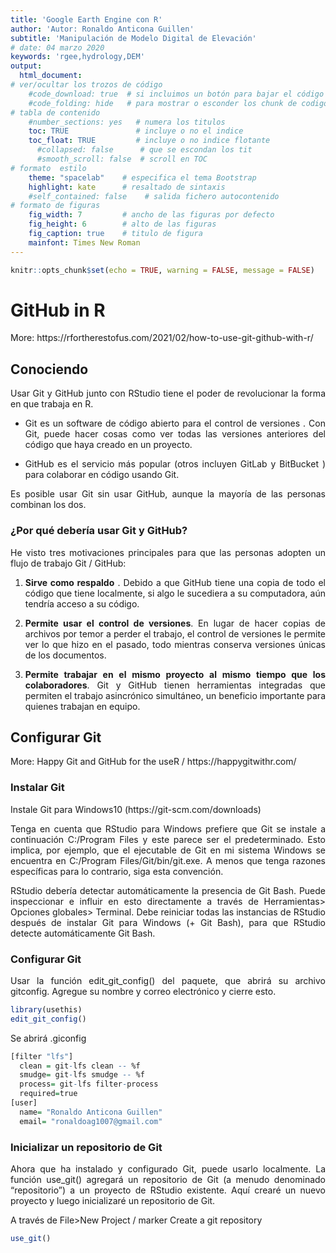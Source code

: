 ---
title: 'Google Earth Engine con R'
author: 'Autor: Ronaldo Anticona Guillen'
subtitle: 'Manipulación de Modelo Digital de Elevación' 
# date: 04 marzo 2020
keywords: 'rgee,hydrology,DEM' 
output: 
  html_document:        
# ver/ocultar los trozos de código  
    #code_download: true  # si incluimos un botón para bajar el código o no
    #code_folding: hide   # para mostrar o esconder los chunk de codigo 
# tabla de contenido
    #number_sections: yes   # numera los titulos
    toc: TRUE               # incluye o no el indice
    toc_float: TRUE         # incluye o no indice flotante
      #collapsed: false      # que se escondan los tit
      #smooth_scroll: false  # scroll en TOC
# formato  estilo    
    theme: "spacelab"    # especifica el tema Bootstrap
    highlight: kate      # resaltado de sintaxis
    #self_contained: false    # salida fichero autocontenido
# formato de figuras
    fig_width: 7         # ancho de las figuras por defecto
    fig_height: 6        # alto de las figuras
    fig_caption: true    # titulo de figura
    mainfont: Times New Roman 
---

<!--
Justificar
-->

<div style="text-align: justify">

<!--
Estilo de caja de contenido
-->
<style>
.list-group-item.active, .list-group-item.active:focus, .list-group-item.active:hover {
    z-index: 2;
    color: cyan;
    background-color: #337ab7;
    border-color: #337ab7;
}
</style>

<!--
Evitar avisos, mensajes al ejecutar algunas librerías
-->

```{r setup, include=FALSE}
knitr::opts_chunk$set(echo = TRUE, warning = FALSE, message = FALSE)
```


<!--
--------------------------------------------------------------------------------------------------
-->
# GitHub in R

More: https://rfortherestofus.com/2021/02/how-to-use-git-github-with-r/

\vspace{-1.5cm}

## Conociendo 

Usar Git y GitHub junto con RStudio tiene el poder de revolucionar la forma en que trabaja en R.

* Git es un software de código abierto para el control de versiones . Con Git, puede hacer cosas como ver todas las versiones anteriores del código que haya creado en un proyecto.

* GitHub es el servicio más popular (otros incluyen GitLab y BitBucket ) para colaborar en código usando Git.

Es posible usar Git sin usar GitHub, aunque la mayoría de las personas combinan los dos.

### ¿Por qué debería usar Git y GitHub?
He visto tres motivaciones principales para que las personas adopten un flujo de trabajo Git / GitHub:

1. **Sirve como respaldo** . Debido a que GitHub tiene una copia de todo el código que tiene localmente, si algo le sucediera a su computadora, aún tendría acceso a su código.

2. **Permite usar el control de versiones**. En lugar de hacer copias de archivos por temor a perder el trabajo, el control de versiones le permite ver lo que hizo en el pasado, todo mientras conserva versiones únicas de los documentos.

3. **Permite trabajar en el mismo proyecto al mismo tiempo que los colaboradores**.  Git y GitHub tienen herramientas integradas que permiten el trabajo asincrónico simultáneo, un beneficio importante para quienes trabajan en equipo.


## Configurar Git

More: Happy Git and GitHub for the useR /  https://happygitwithr.com/

### Instalar Git

Instale Git para Windows10 (https://git-scm.com/downloads)

Tenga en cuenta que RStudio para Windows prefiere que Git se instale a continuación C:/Program Files y este parece ser el predeterminado. Esto implica, por ejemplo, que el ejecutable de Git en mi sistema Windows se encuentra en C:/Program Files/Git/bin/git.exe. A menos que tenga razones específicas para lo contrario, siga esta convención.

RStudio debería detectar automáticamente la presencia de Git Bash. Puede inspeccionar e influir en esto directamente a través de Herramientas> Opciones globales> Terminal. Debe reiniciar todas las instancias de RStudio después de instalar Git para Windows (+ Git Bash), para que RStudio detecte automáticamente Git Bash. 

### Configurar Git
Usar la función edit_git_config() del paquete, que abrirá su archivo gitconfig. Agregue su nombre y correo electrónico y cierre esto.
```{r}
library(usethis)
edit_git_config()
```

Se abrirá .giconfig
```{r eval=FALSE}
[filter "lfs"]
  clean = git-lfs clean -- %f
  smudge= git-lfs smudge -- %f
  process= git-lfs filter-process
  required=true
[user]
  name= "Ronaldo Anticona Guillen"
  email= "ronaldoag1007@gmail.com"
```

### Inicializar un repositorio de Git
Ahora que ha instalado y configurado Git, puede usarlo localmente. La función use_git() agregará un repositorio de Git (a menudo denominado "repositorio") a un proyecto de RStudio existente. Aquí crearé un nuevo proyecto y luego inicializaré un repositorio de Git.

A través de File>New Project / marker Create a git repository
```{r}
use_git()
```






